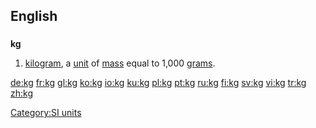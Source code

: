 {{see|KG|.kg}}
==English==

==={{abbreviation}}===
'''kg'''

# [[kilogram]], a [[unit]] of [[mass]] equal to 1,000 [[gram]]s.

[[Category:SI units]]

[[de:kg]]
[[fr:kg]]
[[gl:kg]]
[[ko:kg]]
[[io:kg]]
[[ku:kg]]
[[pl:kg]]
[[pt:kg]]
[[ru:kg]]
[[fi:kg]]
[[sv:kg]]
[[vi:kg]]
[[tr:kg]]
[[zh:kg]]